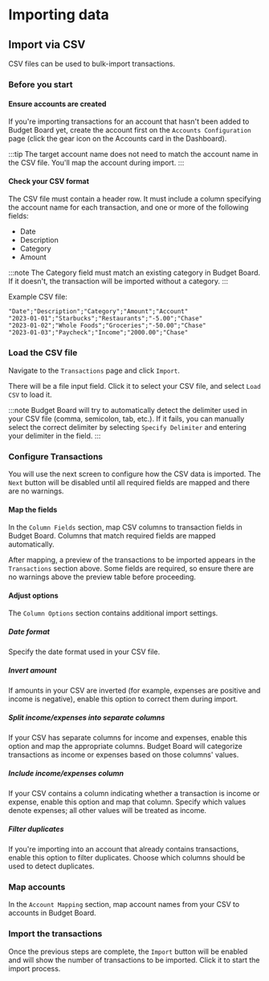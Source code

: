 # Importing data

## Import via CSV

CSV files can be used to bulk-import transactions.

### Before you start

#### Ensure accounts are created

If you're importing transactions for an account that hasn't been added to Budget Board yet, create the account first on the `Accounts Configuration` page (click the gear icon on the Accounts card in the Dashboard).

:::tip
The target account name does not need to match the account name in the CSV file. You'll map the account during import.
:::

#### Check your CSV format

The CSV file must contain a header row. It must include a column specifying the account name for each transaction, and one or more of the following fields:

- Date
- Description
- Category
- Amount

:::note
The Category field must match an existing category in Budget Board. If it doesn't, the transaction will be imported without a category.
:::

Example CSV file:

```csv title="transactions.csv"
"Date";"Description";"Category";"Amount";"Account"
"2023-01-01";"Starbucks";"Restaurants";"-5.00";"Chase"
"2023-01-02";"Whole Foods";"Groceries";"-50.00";"Chase"
"2023-01-03";"Paycheck";"Income";"2000.00";"Chase"
```

### Load the CSV file

Navigate to the `Transactions` page and click `Import`.

There will be a file input field. Click it to select your CSV file, and select `Load CSV` to load it.

:::note
Budget Board will try to automatically detect the delimiter used in your CSV file (comma, semicolon, tab, etc.). If it fails, you can manually select the correct delimiter by selecting `Specify Delimiter` and entering your delimiter in the field.
:::

### Configure Transactions

You will use the next screen to configure how the CSV data is imported. The `Next` button will be disabled until all required fields are mapped and there are no warnings.

#### Map the fields

In the `Column Fields` section, map CSV columns to transaction fields in Budget Board. Columns that match required fields are mapped automatically.

After mapping, a preview of the transactions to be imported appears in the `Transactions` section above. Some fields are required, so ensure there are no warnings above the preview table before proceeding.

#### Adjust options

The `Column Options` section contains additional import settings.

##### Date format

Specify the date format used in your CSV file.

##### Invert amount

If amounts in your CSV are inverted (for example, expenses are positive and income is negative), enable this option to correct them during import.

##### Split income/expenses into separate columns

If your CSV has separate columns for income and expenses, enable this option and map the appropriate columns. Budget Board will categorize transactions as income or expenses based on those columns' values.

##### Include income/expenses column

If your CSV contains a column indicating whether a transaction is income or expense, enable this option and map that column. Specify which values denote expenses; all other values will be treated as income.

##### Filter duplicates

If you're importing into an account that already contains transactions, enable this option to filter duplicates. Choose which columns should be used to detect duplicates.

### Map accounts

In the `Account Mapping` section, map account names from your CSV to accounts in Budget Board.

### Import the transactions

Once the previous steps are complete, the `Import` button will be enabled and will show the number of transactions to be imported. Click it to start the import process.
